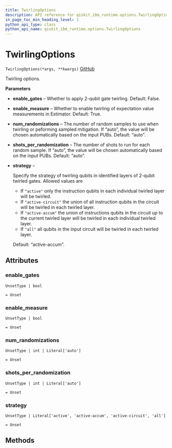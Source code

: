 ```yaml
---
title: TwirlingOptions
description: API reference for qiskit_ibm_runtime.options.TwirlingOptions
in_page_toc_min_heading_level: 1
python_api_type: class
python_api_name: qiskit_ibm_runtime.options.TwirlingOptions
---
```


# TwirlingOptions

<span id="qiskit_ibm_runtime.options.TwirlingOptions" />

`TwirlingOptions(*args, **kwargs)` [GitHub](https://github.com/Qiskit/qiskit-ibm-runtime/tree/main/qiskit_ibm_runtime/options/twirling_options.py#L28-L67 "view source code")

Twirling options.

**Parameters**

*   **enable\_gates** – Whether to apply 2-qubit gate twirling. Default: False.

*   **enable\_measure** – Whether to enable twirling of expectation value measurements in Estimator. Default: True.

*   **num\_randomizations** – The number of random samples to use when twirling or peforming sampled mitigation. If “auto”, the value will be chosen automatically based on the input PUBs. Default: “auto”.

*   **shots\_per\_randomization** – The number of shots to run for each random sample. If “auto”, the value will be chosen automatically based on the input PUBs. Default: “auto”.

*   **strategy** –

    Specify the strategy of twirling qubits in identified layers of 2-qubit twirled gates. Allowed values are

    *   If `"active"` only the instruction qubits in each individual twirled layer will be twirled.
    *   If `"active-circuit"` the union of all instruction qubits in the circuit will be twirled in each twirled layer.
    *   If `"active-accum"` the union of instructions qubits in the circuit up to the current twirled layer will be twirled in each individual twirled layer.
    *   If `"all"` all qubits in the input circuit will be twirled in each twirled layer.

    Default: “active-accum”.

## Attributes

<span id="qiskit_ibm_runtime.options.TwirlingOptions.enable_gates" />

### enable\_gates

`UnsetType | bool`

`= Unset`

<span id="qiskit_ibm_runtime.options.TwirlingOptions.enable_measure" />

### enable\_measure

`UnsetType | bool`

`= Unset`

<span id="qiskit_ibm_runtime.options.TwirlingOptions.num_randomizations" />

### num\_randomizations

`UnsetType | int | Literal['auto']`

`= Unset`

<span id="qiskit_ibm_runtime.options.TwirlingOptions.shots_per_randomization" />

### shots\_per\_randomization

`UnsetType | int | Literal['auto']`

`= Unset`

<span id="qiskit_ibm_runtime.options.TwirlingOptions.strategy" />

### strategy

`UnsetType | Literal['active', 'active-accum', 'active-circuit', 'all']`

`= Unset`

## Methods

